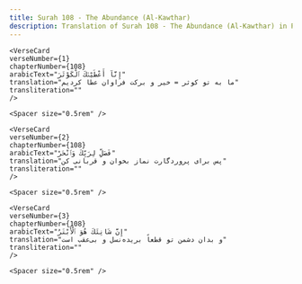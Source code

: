 ```yaml
---
title: Surah 108 - The Abundance (Al-Kawthar)  
description: Translation of Surah 108 - The Abundance (Al-Kawthar) in Persian
---
```







    <VerseCard 
    verseNumber={1}
    chapterNumber={108}
    arabicText="إِنَّآ أَعْطَيْنَٰكَ ٱلْكَوْثَرَ"
    translation="ما به تو کوثر = خیر و برکت فراوان‌ عطا کردیم"
    transliteration=""
    />

    <Spacer size="0.5rem" />
                
    <VerseCard 
    verseNumber={2}
    chapterNumber={108}
    arabicText="فَصَلِّ لِرَبِّكَ وَٱنْحَرْ"
    translation="پس برای پروردگارت نماز بخوان و قربانی کن"
    transliteration=""
    />

    <Spacer size="0.5rem" />
                
    <VerseCard 
    verseNumber={3}
    chapterNumber={108}
    arabicText="إِنَّ شَانِئَكَ هُوَ ٱلْأَبْتَرُ"
    translation="و بدان دشمن تو قطعاً بریده‌نسل و بی‌عقب است"
    transliteration=""
    />

    <Spacer size="0.5rem" />
                